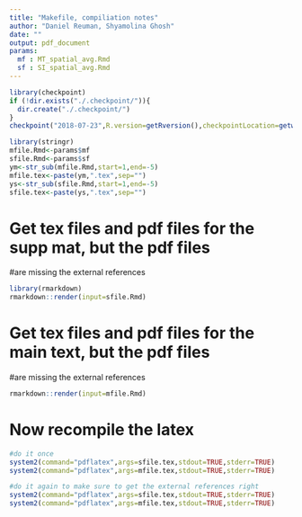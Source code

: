 ```yaml
---
title: "Makefile, compiliation notes"
author: "Daniel Reuman, Shyamolina Ghosh"
date: ""
output: pdf_document
params: 
  mf : MT_spatial_avg.Rmd
  sf : SI_spatial_avg.Rmd
---
```


<!--checkpoint package-->
```r
library(checkpoint)
if (!dir.exists("./.checkpoint/")){
  dir.create("./.checkpoint/")
}
checkpoint("2018-07-23",R.version=getRversion(),checkpointLocation=getwd()) #mine is R-3.4.4
```

```r
library(stringr)
mfile.Rmd<-params$mf
sfile.Rmd<-params$sf
ym<-str_sub(mfile.Rmd,start=1,end=-5)
mfile.tex<-paste(ym,".tex",sep="")
ys<-str_sub(sfile.Rmd,start=1,end=-5)
sfile.tex<-paste(ys,".tex",sep="")
```

# Get tex files and pdf files for the supp mat, but the pdf files 
#are missing the external references 

```r
library(rmarkdown)
rmarkdown::render(input=sfile.Rmd) 
```

# Get tex files and pdf files for the main text, but the pdf files 
#are missing the external references 

```r
rmarkdown::render(input=mfile.Rmd) 
```

# Now recompile the latex

```r
#do it once
system2(command="pdflatex",args=sfile.tex,stdout=TRUE,stderr=TRUE)
system2(command="pdflatex",args=mfile.tex,stdout=TRUE,stderr=TRUE)

#do it again to make sure to get the external references right
system2(command="pdflatex",args=sfile.tex,stdout=TRUE,stderr=TRUE)
system2(command="pdflatex",args=mfile.tex,stdout=TRUE,stderr=TRUE)
```




